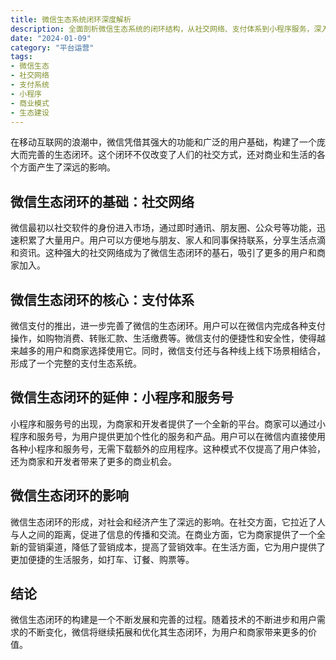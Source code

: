 ```yaml
---
title: 微信生态系统闭环深度解析
description: 全面剖析微信生态系统的闭环结构，从社交网络、支付体系到小程序服务，深入探讨其对商业和社会生活的深远影响
date: "2024-01-09"
category: "平台运营"
tags:
- 微信生态
- 社交网络
- 支付系统
- 小程序
- 商业模式
- 生态建设
---
```


在移动互联网的浪潮中，微信凭借其强大的功能和广泛的用户基础，构建了一个庞大而完善的生态闭环。这个闭环不仅改变了人们的社交方式，还对商业和生活的各个方面产生了深远的影响。

## 微信生态闭环的基础：社交网络

微信最初以社交软件的身份进入市场，通过即时通讯、朋友圈、公众号等功能，迅速积累了大量用户。用户可以方便地与朋友、家人和同事保持联系，分享生活点滴和资讯。这种强大的社交网络成为了微信生态闭环的基石，吸引了更多的用户和商家加入。

## 微信生态闭环的核心：支付体系

微信支付的推出，进一步完善了微信的生态闭环。用户可以在微信内完成各种支付操作，如购物消费、转账汇款、生活缴费等。微信支付的便捷性和安全性，使得越来越多的用户和商家选择使用它。同时，微信支付还与各种线上线下场景相结合，形成了一个完整的支付生态系统。

## 微信生态闭环的延伸：小程序和服务号

小程序和服务号的出现，为商家和开发者提供了一个全新的平台。商家可以通过小程序和服务号，为用户提供更加个性化的服务和产品。用户可以在微信内直接使用各种小程序和服务号，无需下载额外的应用程序。这种模式不仅提高了用户体验，还为商家和开发者带来了更多的商业机会。

## 微信生态闭环的影响

微信生态闭环的形成，对社会和经济产生了深远的影响。在社交方面，它拉近了人与人之间的距离，促进了信息的传播和交流。在商业方面，它为商家提供了一个全新的营销渠道，降低了营销成本，提高了营销效率。在生活方面，它为用户提供了更加便捷的生活服务，如打车、订餐、购票等。

## 结论

微信生态闭环的构建是一个不断发展和完善的过程。随着技术的不断进步和用户需求的不断变化，微信将继续拓展和优化其生态闭环，为用户和商家带来更多的价值。
